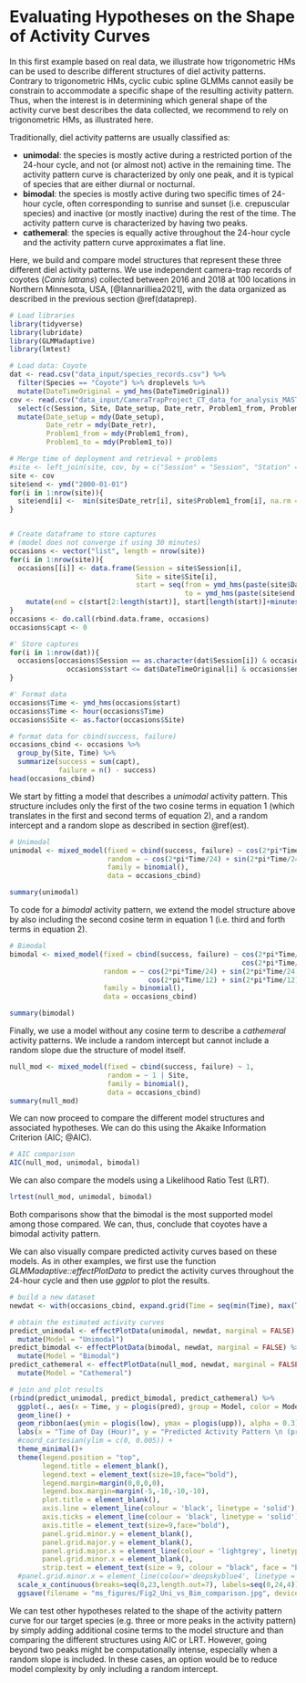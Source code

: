 # Evaluating Hypotheses on the Shape of Activity Curves {#unibim}

In this first example based on real data, we illustrate how trigonometric HMs can be used to describe different structures of diel activity patterns. Contrary to trigonometric HMs, cyclic cubic spline GLMMs cannot easily be constrain to accommodate a specific shape of the resulting activity pattern. Thus, when the interest is in determining which general shape of the activity curve best describes the data collected, we recommend to rely on trigonometric HMs, as illustrated here.

Traditionally, diel activity patterns are usually classified as:

* **unimodal**: the species is mostly active during a restricted portion of the 24-hour cycle, and not (or almost not) active in the remaining time. The activity pattern curve is characterized by only one peak, and it is typical of species that are either diurnal or nocturnal.
* **bimodal**: the species is mostly active during two specific times of 24-hour cycle, often corresponding to sunrise and sunset (i.e. crepuscular species) and inactive (or mostly inactive) during the rest of the time. The activity pattern curve is characterized by having two peaks.
* **cathemeral**: the species is equally active throughout the 24-hour cycle and the activity pattern curve approximates a flat line.

Here, we build and compare model structures that represent these three different diel activity patterns. We use independent camera-trap records of coyotes (*Canis latrans*) collected between 2016 and 2018 at 100 locations in Northern Minnesota, USA, [@Iannarilliea2021], with the data organized as described in the previous section \@ref(dataprep). 

``` r
# Load libraries
library(tidyverse)
library(lubridate)
library(GLMMadaptive)
library(lmtest)

# Load data: Coyote 
dat <- read.csv("data_input/species_records.csv") %>% 
  filter(Species == "Coyote") %>% droplevels %>%  
  mutate(DateTimeOriginal = ymd_hms(DateTimeOriginal))
cov <- read.csv("data_input/CameraTrapProject_CT_data_for_analysis_MASTER.csv", as.is = TRUE) %>% 
  select(c(Session, Site, Date_setup, Date_retr, Problem1_from, Problem1_to)) %>% 
  mutate(Date_setup = mdy(Date_setup),
         Date_retr = mdy(Date_retr),
         Problem1_from = mdy(Problem1_from),
         Problem1_to = mdy(Problem1_to)) 

# Merge time of deployment and retrieval + problems
#site <- left_join(site, cov, by = c("Session" = "Session", "Station" = "Site"))
site <- cov
site$end <- ymd("2000-01-01")
for(i in 1:nrow(site)){
  site$end[i] <-  min(site$Date_retr[i], site$Problem1_from[i], na.rm = TRUE)
}


# Create dataframe to store captures 
# (model does not converge if using 30 minutes)
occasions <- vector("list", length = nrow(site))
for(i in 1:nrow(site)){
  occasions[[i]] <- data.frame(Session = site$Session[i],
                               Site = site$Site[i],
                               start = seq(from = ymd_hms(paste(site$Date_setup[i], "00:00:00", sep = " ")), 
                                           to = ymd_hms(paste(site$end[i], "23:59:59", sep = " ")), by = '60 min')) %>% 
    mutate(end = c(start[2:length(start)], start[length(start)]+minutes(60))) 
}
occasions <- do.call(rbind.data.frame, occasions)
occasions$capt <- 0

#' Store captures
for(i in 1:nrow(dat)){
  occasions[occasions$Session == as.character(dat$Session[i]) & occasions$Site == as.character(dat$Station[i]) &
              occasions$start <= dat$DateTimeOriginal[i] & occasions$end > dat$DateTimeOriginal[i], "capt"] <- 1
}

#' Format data 
occasions$Time <- ymd_hms(occasions$start) 
occasions$Time <- hour(occasions$Time)
occasions$Site <- as.factor(occasions$Site)

# format data for cbind(success, failure)
occasions_cbind <- occasions %>% 
  group_by(Site, Time) %>% 
  summarize(success = sum(capt),
            failure = n() - success)
head(occasions_cbind)

```

We start by fitting a model that describes a *unimodal* activity pattern. This structure includes only the first of the two cosine terms in equation 1 (which translates in the first and second terms of equation 2), and a random intercept and a random slope as described in section \@ref(est).   

``` r
# Unimodal 
unimodal <- mixed_model(fixed = cbind(success, failure) ~ cos(2*pi*Time/24) + sin(2*pi*Time/24), 
                        random = ~ cos(2*pi*Time/24) + sin(2*pi*Time/24) || Site,
                        family = binomial(),
                        data = occasions_cbind)

summary(unimodal)
```

To code for a *bimodal* activity pattern, we extend the model structure above by also including the second cosine term in equation 1 (i.e. third and forth terms in equation 2).

``` r
# Bimodal 
bimodal <- mixed_model(fixed = cbind(success, failure) ~ cos(2*pi*Time/24) + sin(2*pi*Time/24)+
                                                         cos(2*pi*Time/12) + sin(2*pi*Time/12), 
                       random = ~ cos(2*pi*Time/24) + sin(2*pi*Time/24)+
                                  cos(2*pi*Time/12) + sin(2*pi*Time/12) || Site,
                       family = binomial(),
                       data = occasions_cbind)

summary(bimodal)
```

Finally, we use a model without any cosine term to describe a *cathemeral* activity patterns. We include a random intercept but cannot include a random slope due the structure of model itself. 

``` r
null_mod <- mixed_model(fixed = cbind(success, failure) ~ 1, 
                        random = ~ 1 | Site,
                        family = binomial(),
                        data = occasions_cbind)
summary(null_mod)
```

We can now proceed to compare the different model structures and associated hypotheses. We can do this using the Akaike Information Criterion (AIC; @AIC).

``` r
# AIC comparison
AIC(null_mod, unimodal, bimodal)

```

We can also compare the models using a Likelihood Ratio Test (LRT).

``` r
lrtest(null_mod, unimodal, bimodal)
```

Both comparisons show that the bimodal is the most supported model among those compared. We can, thus, conclude that coyotes have a bimodal activity pattern.

We can also visually compare predicted activity curves based on these models. As in other examples, we first use the function _GLMMadaptive::effectPlotData_ to predict the activity curves throughout the 24-hour cycle and then use _ggplot_ to plot the results.

``` r
# build a new dataset 
newdat <- with(occasions_cbind, expand.grid(Time = seq(min(Time), max(Time), length.out = 24)))

# obtain the estimated activity curves
predict_unimodal <- effectPlotData(unimodal, newdat, marginal = FALSE) %>% 
  mutate(Model = "Unimodal")
predict_bimodal <- effectPlotData(bimodal, newdat, marginal = FALSE) %>% 
  mutate(Model = "Bimodal")
predict_cathemeral <- effectPlotData(null_mod, newdat, marginal = FALSE) %>% 
  mutate(Model = "Cathemeral")

# join and plot results
(rbind(predict_unimodal, predict_bimodal, predict_cathemeral) %>% 
  ggplot(., aes(x = Time, y = plogis(pred), group = Model, color = Model, fill = Model)) +
  geom_line() +
  geom_ribbon(aes(ymin = plogis(low), ymax = plogis(upp)), alpha = 0.3) +
  labs(x = "Time of Day (Hour)", y = "Predicted Activity Pattern \n (probability)")+
  #coord_cartesian(ylim = c(0, 0.005)) +
  theme_minimal()+
  theme(legend.position = "top",
        legend.title = element_blank(),
        legend.text = element_text(size=10,face="bold"),
        legend.margin=margin(0,0,0,0),
        legend.box.margin=margin(-5,-10,-10,-10),
        plot.title = element_blank(),
        axis.line = element_line(colour = 'black', linetype = 'solid'),
        axis.ticks = element_line(colour = 'black', linetype = 'solid'),
        axis.title = element_text(size=9,face="bold"),
        panel.grid.minor.y = element_blank(),
        panel.grid.major.y = element_blank(),
        panel.grid.major.x = element_line(colour = 'lightgrey', linetype = 'dashed', linewidth=0.5),
        panel.grid.minor.x = element_blank(),
        strip.text = element_text(size = 9, colour = "black", face = "bold", hjust = 0))+
  #panel.grid.minor.x = element_line(colour='deepskyblue4', linetype = 'dotted', size=0.35))+
  scale_x_continuous(breaks=seq(0,23,length.out=7), labels=seq(0,24,4))) %>% 
  ggsave(filename = "ms_figures/Fig2_Uni_vs_Bim_comparison.jpg", device = "jpeg", units = "cm", width = 12, height = 10, dpi = 600)

```

We can test other hypotheses related to the shape of the activity pattern curve for our target species (e.g. three or more peaks in the activity pattern) by simply adding additional cosine terms to the model structure and than comparing the different structures using AIC or LRT. However, going beyond two peaks might be computationally intense, especially when a random slope is included. In these cases, an option would be to reduce model complexity by only including a random intercept.
